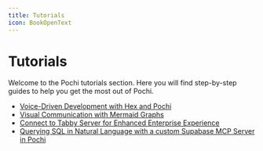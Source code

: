 ```yaml
---
title: Tutorials
icon: BookOpenText
---
```


# Tutorials

Welcome to the Pochi tutorials section. Here you will find step-by-step guides to help you get the most out of Pochi.

- [Voice-Driven Development with Hex and Pochi](./hex)
- [Visual Communication with Mermaid Graphs](./mermaid-graph)
- [Connect to Tabby Server for Enhanced Enterprise Experience](./connect-to-tabby-server)
- [Querying SQL in Natural Language with a custom Supabase MCP Server in Pochi](./supabase-mcp-server)
